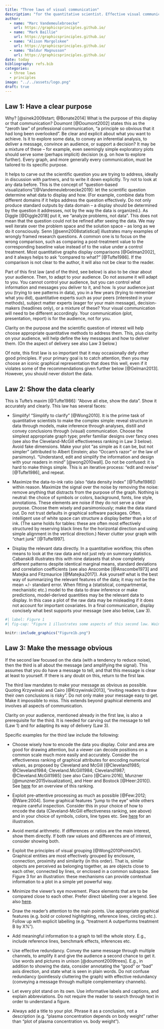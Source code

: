 ```yaml
---
title: "Three laws of visual communication"
description: "for the quantitative scientist. Effective visual communication follows three laws: 1.)	Have a clear purpose; 2.)	Show the data clearly; and 3.)	Make the message obvious. These three laws correspond to the three main ingredients of any quantitative work: purpose, data, and message. Getting these right leads to success; failing in any of them leads to overall failure."
author:
  - name: "Marc Vandemeulebroecke"  
    url: https://graphicsprinciples.github.io/
  - name: "Mark Baillie"
    url: https://graphicsprinciples.github.io/
  - name: "Alison Margolskee"
    url: https://graphicsprinciples.github.io/
  - name: "Baldur Magnusson"
    url: https://graphicsprinciples.github.io/
date: today
bibliography: refs.bib
categories:
  - three laws
  - principles
image: "../../assets/logo.png"
draft: true
---
```


## Law 1: Have a clear purpose

Why? [@sinek2009start; @Bonate2014] What is the purpose of this display or that communication? Doumont [@Doumont2002] states this as the “zeroth law” of professional communication, “a principle so obvious that it had long been overlooked”. Be clear and explicit about what you want to achieve. Is it to explore some data, to convey an inferential analysis, to deliver a message, convince an audience, or support a decision? It may be a mixture of these – for example, even seemingly simple exploratory plots should serve some (perhaps implicit) decision (e.g. on how to explore further). Every graph, and more generally every communication, must be tailored to its specific purpose.

It helps to carve out the scientific question you are trying to address, ideally in discussion with partners, and to write it down explicitly. Try not to look at any data before. This is the concept of “question-based visualizations”[@Vandemeulebroecke2019]: let the scientific question determine what data to display and how. (For example, combine data from different domains if it helps address the question effectively. Do not only produce standard outputs by data domain – a display should be determined by the question it addresses, not by the way the data is organized.). As Diggle [@Diggle2018] put it, we “analyze problems, not data”. This does not mean that the question could not be refined after seeing the data. We may well iterate over the problem space and the solution space – as long as we do it consciously. Senn [@senn2008statistical] illustrates many examples of wrongly framed research questions. A common one is to focus on the wrong comparison, such as comparing a post-treatment value to the corresponding baseline value instead of to the value under a control treatment. Most quantitative graphs display comparisons [@Gelman2002], and it always helps to ask “compared to what?” [@Tufte1986]. If the comparison is not clear to the author, it will also not be clear to the reader.

Part of this first law (and of the third, see below) is also to be clear about your audience. Then, to adapt to your audience. Do not assume it will adapt to you. You cannot control your audience, but you can control what information and messages you deliver to it, and how. Is your audience just you (trying to see patterns in data), you in a few years (trying to remember what you did), quantitative experts such as your peers (interested in your methods), subject matter experts (eager for your main message), decision-makers (headlines only), or a mixture of these? Your visual communication will need to be different accordingly. Your communication (plot, presentation, report) is for the audience, not for you.

Clarity on the purpose and the scientific question of interest will help choose appropriate quantitative methods to address them. This, plus clarity on your audience, will help define the key messages and how to deliver them. (On the aspect of delivery see also Law 3 below.)

Of note, this first law is so important that it may occasionally defy other good principles. If your primary goal is to catch attention, then you may choose an iconic graphical representation that does this well, even if it violates some of the recommendations given further below [@Gelman2013]. However, you should never distort the data.

## Law 2: Show the data clearly

This is Tufte’s maxim [@Tufte1986]: “Above all else, show the data”. Show it accurately and clearly. This law has several faces:

* Simplify! “Simplify to clarify” [@Wong2010]. It is the prime task of quantitative scientists to make the complex simple: reveal structure in data through models, make inference through analyses, distill and convey conclusions through (visual) communication. Choose the simplest appropriate graph type; prefer familiar designs over fancy ones (see also the Cleveland-McGill effectiveness ranking in Law 3 below). Avoid fake dimensions. Make your plot “as simple as it can be, but not simpler” (attributed to Albert Einstein; also “Occam’s razor” or the law of parsimony). “Understand, edit and simplify the information and design with your readers in mind” [@wong2010wall]. Do not be confused: it is hard to make things simple. This is an iterative process: “edit and revise” [@Tufte1986], and repeat. 

* Maximize the data-to-ink ratio (also “data density index” [@Tufte1986]) within reason. Maximize the signal over the noise by removing the noise: remove anything that distracts from the purpose of the graph. Nothing is neutral: the choice of symbols or colors, background, fonts, line style, annotations. These elements are noise if they do not serve a clear purpose. Choose them wisely and parsimoniously; make the data stand out. Do not trust defaults in graphical software packages. Often, intelligent use of white space can structure a display better than a lot of ink. (The same holds for tables: these are often most effectively structured by reserving black lines for the horizontal direction and using simple alignment in the vertical direction.) Never clutter your graph with “chart junk” [@Tufte1997]. 

* Display the relevant data directly. In a quantitative workflow, this often means to look at the raw data and not just rely on summary statistics. Cabanski8 illustrates this with nine datasets that show completely different patterns despite identical marginal means, standard deviations and correlation coefficients (see also Anscombe [@Anscombe1973] and Matejka and Fitzmaurice [@Matejka2017]). Ask yourself what is the best way of summarizing the relevant features of the data; it may not be the mean +/- standard error. When fitting a (statistical, compartmental, mechanistic etc.) model to the data to draw inference or make predictions, model-derived quantities may be the relevant data to display. In this case a plot of the raw data may be misleading if it does not account for important covariates. In a final communication, display concisely what best supports your message (see also below, Law 3).



```r
#| label: Figure 1
#| fig-cap: "Figure 1 illustrates some aspects of this second law. Wainer [@Wainer1984] has turned this law around, noting that “methods for displaying data badly have been developed for many years, and a wide variety of interesting and inventive schemes have emerged”. He provides 12 highly amusing rules for “how to display data badly”, with striking examples. He then concludes more seriously: “The rules for good display are quite simple. Examine the data carefully enough to know what they have to say, and then let them say it with a minimum of adornment. Do this while following reasonable regularity practices in the depiction of scale, and label clearly and fully."

knitr::include_graphics("Figure1b.png")

```


## Law 3: Make the message obvious

If the second law focused on the data (with a tendency to reduce noise), then the third is all about the message (and amplifying the signal). This assumes that you do have a message to tell, and that this message is clear at least to yourself. If there is any doubt on this, return to the first law.

The third law mandates to make your message as obvious as possible. Quoting Krzywinski and Cairo [@Krzywinski2013], “inviting readers to draw their own conclusions is risky”. Do not only make your message easy to get. Make it impossible to miss. This extends beyond graphical elements and involves all aspects of communication.

Clarity on your audience, mentioned already in the first law, is also a prerequisite for the third. It is needed for carving out the message to tell (Law 1) and for adapting its way of delivery (Law 3). 

Specific examples for the third law include the following:

*	Choose wisely how to encode the data you display. Color and area are good for drawing attention, but a viewer can decode positions on a common scale much more easily and accurately. Consider the effectiveness ranking of graphical attributes for encoding numerical values, as proposed by Cleveland and McGill [@Cleveland1985; @Cleveland1984; Cleveland.McGill1984; Cleveland1987; @Cleveland.McGill1985] (see also Cairo [@Cairo:2016], Munzner [@munzner2015visualization], and Heer and Bostock [@Heer:2010]). See [here](https://flowingdata.com/2010/03/20/graphical-perception-learn-the-fundamentals-first/) for an overview of this ranking. 

*	Exploit pre-attentive processing as much as possible [@Few:2012; @Ware:2004]. Some graphical features “jump to the eye” while others require careful inspection. Consider this in your choice of how to encode the data (Cleveland-McGill effectiveness ranking, see above) and in your choice of symbols, colors, line types etc. See [here](http://daydreamingnumbers.com/blog/preattentive-attributes-example/) for an illustration.

*	Avoid mental arithmetic. If differences or ratios are the main interest, show them directly. If both raw values and differences are of interest, consider showing both.

*	Exploit the principles of visual grouping [@Wong2010PointsOV]. Graphical entities are most effectively grouped by enclosure, connection, proximity and similarity (in this order). That is, similar objects are perceived as belonging together, as are objects close to each other, connected by lines, or enclosed in a common subspace. See Figure 3 for an illustration: these mechanisms can provide contextual information to a plot in a simple yet powerful way.

*	Minimize the viewer’s eye movement. Place elements that are to be compared close to each other. Prefer direct labelling over a legend. See also [here](https://www.storytellingwithdata.com/?offset=1531087200576).

*	Draw the reader’s attention to the main points. Use appropriate graphical features (e.g. bold or colored highlighting, reference lines, circling etc.). Follow up with explicit labelling (e.g. “treatment A outperforms treatment B by X%”).

*	Add meaningful information to a graph to tell the whole story. E.g., include reference lines, benchmark effects, inferences etc.

*	Use effective redundancy. Convey the same message through multiple channels, to amplify it and give the audience a second chance to get it. Use words and pictures in unison [@doumont2009trees]. E.g., in addition to showing the data, consider annotating the “good” or “bad” axis direction, and state what is seen in plain words. Do not confuse redundancy (pointlessly cluttering the graph) with effective redundancy (conveying a message through multiple complementary channels).

*	Let every plot stand on its own. Use informative labels and captions, and explain abbreviations. Do not require the reader to search through text in order to understand a figure.

* Always add a title to your plot. Phrase it as a conclusion, not a description (e.g. “plasma concentration depends on body weight” rather than “plot of plasma concentration vs. body weight”).  

